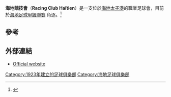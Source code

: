 {{Infobox football club
| clubname = 海地競技會
| image    = 
| fullname = Racing Club Haïtien
| nickname = ''Le Vieux Lion''<ref>{{Cite web |url=http://www.weltfussballarchiv.com/club-profile/haiti/racing-club-ha%C3%AFtien/15308/ |title=WFA: Racing Club Haïtien |accessdate=2015-09-13 |archive-date=2015-05-18 |archive-url=https://web.archive.org/web/20150518084119/http://www.weltfussballarchiv.com/club-profile/haiti/racing-club-ha%C3%AFtien/15308/ |dead-url=no }}</ref> |
| founded  = {{start date and age|1923|3|23|df=yes}}<ref>{{Cite web |url=http://www.haiti-reference.com/loisirs/football/equipes.php |title=Haiti Reference: Le Football Haitien: Équipes et Clubs |accessdate=2015-09-13 |archive-date=2017-07-07 |archive-url=https://web.archive.org/web/20170707131333/http://www.haiti-reference.com/loisirs/football/equipes.php |dead-url=no }}</ref><ref>{{Cite web |url=http://www.rsssf.com/tablesh/haiti2014.html |title=Haiti: Championnat National D1 2014 |accessdate=2015-09-13 |archive-date=2015-04-02 |archive-url=https://web.archive.org/web/20150402192416/http://www.rsssf.com/tablesh/haiti2014.html |dead-url=no }}</ref>
| ground   = [[海地|海地]][[太子港|太子港]][[Stade_Sylvio_Cator|Stade Sylvio Cator]]
| capacity = 10,500
| chairman =
| manager  =
| league   = [[海地足球甲級聯賽|海地足球甲級聯賽]]
| season   = 2015
|position  = 海地甲，第 4 位
|website   = http://racingclubhaitien.com/
|pattern_la1=_blueborder|pattern_b1=_bluecollar_2|pattern_ra1=_blueborder|leftarm1=ffff00|body1=ffff00|rightarm1=ffff00|shorts1=000099|socks1=ffff00
}}

'''海地競技會'''（'''Racing Club Haïtien'''）是一支位於[[海地|海地]][[太子港|太子港]]的職業足球會，目前於[[海地足球甲級聯賽|海地足球甲級聯賽]] 角逐。<ref>{{cite web |url=https://books.google.com/books?id=BOwQ82EArigC&pg=PA163&lpg=PA163&dq=RC+Ha%C3%AFtien&source=bl&ots=G9-hm5jJUi&sig=8Kn5a19f_hSeAAb8X4Odo-dvHq4&hl=en&sa=X&ei=7UHQVM2TAuWHsQScnoCoCw&ved=0CDcQ6AEwBzgK#v=onepage&q=RC%20Ha%C3%AFtien&f=false |title=Soccer: The Ultimate Guide |page=163 |publisher=DK Publishing |isbn=9780756663186 |accessdate=2 February 2015 |archive-date=2016-04-09 |archive-url=https://web.archive.org/web/20160409144439/https://books.google.com/books?id=BOwQ82EArigC&pg=PA163&lpg=PA163&dq=RC+Ha%C3%AFtien&source=bl&ots=G9-hm5jJUi&sig=8Kn5a19f_hSeAAb8X4Odo-dvHq4&hl=en&sa=X&ei=7UHQVM2TAuWHsQScnoCoCw&ved=0CDcQ6AEwBzgK#v=onepage&q=RC%20Ha%C3%AFtien&f=false |dead-url=no }}</ref>

== 參考 ==
{{reflist}}

== 外部連結 ==
*[http://racingclubhaitien.com/ Official website] {{Wayback|url=http://racingclubhaitien.com/ |date=20150928150822 }}

[[Category:1923年建立的足球俱樂部|Category:1923年建立的足球俱樂部]]
[[Category:海地足球俱樂部|Category:海地足球俱樂部]]